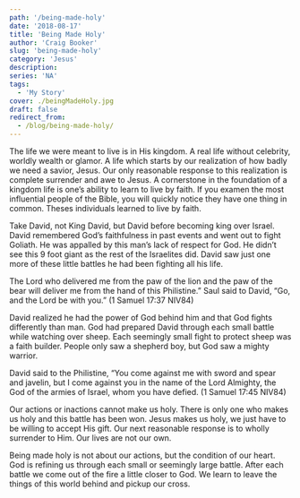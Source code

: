 ```yaml
---
path: '/being-made-holy'
date: '2018-08-17'
title: 'Being Made Holy'
author: 'Craig Booker'
slug: 'being-made-holy'
category: 'Jesus'
description:
series: 'NA'
tags:
  - 'My Story'
cover: ./beingMadeHoly.jpg
draft: false
redirect_from:
  - /blog/being-made-holy/
---
```


The life we were meant to live is in His kingdom. A real life without celebrity, worldly wealth or glamor. A life which starts by our realization of how badly we need a savior, Jesus. Our only reasonable response to this realization is complete surrender and awe to Jesus. A cornerstone in the foundation of a kingdom life is one’s ability to learn to live by faith. If you examen the most influential people of the Bible, you will quickly notice they have one thing in common. Theses individuals learned to live by faith.

Take David, not King David, but David before becoming king over Israel. David remembered God’s faithfulness in past events and went out to fight Goliath. He was appalled by this man’s lack of respect for God. He didn’t see this 9 foot giant as the rest of the Israelites did. David saw just one more of these little battles he had been fighting all his life.

The Lord who delivered me from the paw of the lion and the paw of the bear will deliver me from the hand of this Philistine.” Saul said to David, “Go, and the Lord be with you.” (1 Samuel 17:37 NIV84)

David realized he had the power of God behind him and that God fights differently than man. God had prepared David through each small battle while watching over sheep. Each seemingly small fight to protect sheep was a faith builder. People only saw a shepherd boy, but God saw a mighty warrior.

David said to the Philistine, “You come against me with sword and spear and javelin, but I come against you in the name of the Lord Almighty, the God of the armies of Israel, whom you have defied. (1 Samuel 17:45 NIV84)

Our actions or inactions cannot make us holy. There is only one who makes us holy and this battle has been won. Jesus makes us holy, we just have to be willing to accept His gift. Our next reasonable response is to wholly surrender to Him. Our lives are not our own.

Being made holy is not about our actions, but the condition of our heart. God is refining us through each small or seemingly large battle. After each battle we come out of the fire a little closer to God. We learn to leave the things of this world behind and pickup our cross.
